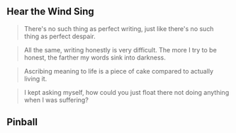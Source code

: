 ## Hear the Wind Sing

> There's no such thing as perfect writing, just like there's no such thing as perfect despair.

> All the same, writing honestly is very difficult. The more I try to be honest, the farther my words sink into darkness.

> Ascribing meaning to life is a piece of cake compared to actually living it.

> I kept asking myself, how could you just float there not doing anything when I was suffering?

## Pinball
